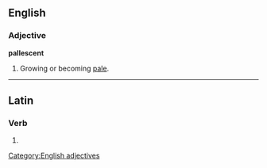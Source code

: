 ==English==

===Adjective===
'''pallescent'''

# Growing or becoming [[pale]].

[[Category:English adjectives]]

----

==Latin==

===Verb===
{{la-verb-form|pallēscent}}

# {{conjugation of|pallesco|pallēscō|3|p|fut|act|ind|lang=la}}